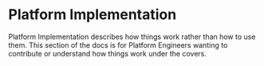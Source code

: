 # Platform Implementation


Platform Implementation describes how things work rather than how to use them.
This section of the docs is for Platform Engineers wanting to contribute or understand how things work under the covers.
